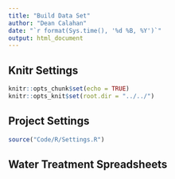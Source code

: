 ```yaml
---
title: "Build Data Set"
author: "Dean Calahan"
date: "`r format(Sys.time(), '%d %B, %Y')`"
output: html_document
---
```


## Knitr Settings
```r
knitr::opts_chunk$set(echo = TRUE)
knitr::opts_knit$set(root.dir = "../../")
```

## Project Settings
```r
source("Code/R/Settings.R")
```

## Water Treatment Spreadsheets